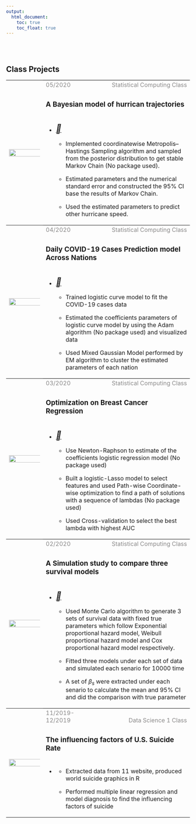```yaml
---
output: 
  html_document:
    toc: true
    toc_float: true
---
```

\
\

<link rel="stylesheet" href="style.css">
<script src="https://kit.fontawesome.com/6e8b08f469.js" crossorigin="anonymous"></script>


<h2><b>Class Projects</b></h2>

<table>
<col width="20%">
<col width="30%">
<col width="50%">

<tr style="border-top:1pt solid black;">
  <th rowspan="3"><img src="./files/project4.png" style="width:800%; float:left" class="center image-square"></a></th>
  <td style="vertical-align: bottom"><font color="8B8A8A">05/2020</font></td>
  <td style="text-align:right; vertical-align:bottom"><font color="8B8A8A">Statistical Computing Class</font></td>
</tr>
<tr>
  <td colspan="2" style="height:20px; vertical-align:middle"><h3><b>A Bayesian model of hurrican trajectories</b></h3></td>
</tr>
<tr>
  <td colspan="2">
  
  * <a href="./files/report4.pdf"><i style="font-size:24px" class="fa">&#xf1c1;</i></a>
  
  
  * Implemented coordinatewise Metropolis–Hastings Sampling algorithm and sampled from the posterior distribution to get stable Markov Chain (No package used). 
  
  * Estimated parameters and the numerical standard error and constructed the 95% CI base the results of Markov Chain.
  
  * Used the estimated parameters to predict other hurricane speed.</td>
  
</tr>



<tr style="border-top:1pt solid black;">
  <th rowspan="3"><img src="./files/project3.png" style="width:800%; float:left" class="center image-square"></a></th>
  <td style="vertical-align: bottom"><font color="8B8A8A">04/2020</font></td>
  <td style="text-align:right; vertical-align:bottom"><font color="8B8A8A">Statistical Computing Class</font></td>
</tr>
<tr>
  <td colspan="2" style="height:20px; vertical-align:middle"><h3><b>Daily COVID-19 Cases Prediction model Across Nations</b></h3></td>
</tr>
<tr>
  <td colspan="2">
  
  * <a href="./files/report3.pdf"><i style="font-size:24px" class="fa">&#xf1c1;</i></a>
  
  * Trained logistic curve model to fit the COVID-19 cases data
  
  * Estimated the coefficients parameters of logistic curve model by using the Adam algorithm (No package used) and visualized data

  * Used Mixed Gaussian Model performed by EM algorithm to cluster the estimated parameters of each nation </td>
  
</tr>




<tr style="border-top:1pt solid black;">
  <th rowspan="3"><img src="./files/projec2_2.JPG" style="width:1000%; float:left" class="center image-square"></a></th>
  <td style="vertical-align: bottom"><font color="8B8A8A">03/2020</font></td>
  <td style="text-align:right; vertical-align:bottom"><font color="8B8A8A">Statistical Computing Class</font></td>
</tr>
<tr>
  <td colspan="2" style="height:20px; vertical-align:middle"><h3><b> Optimization on Breast Cancer Regression</b></h3></td>
</tr>
<tr>
  <td colspan="2">
  
  * <a href="./files/report1.pdf"><i style="font-size:24px" class="fa">&#xf1c1;</i></a>
  
  
  * Use Newton-Raphson to estimate of the coefficients logistic regression model (No package used) 
  
  * Built a logistic-Lasso model to select features and used Path-wise Coordinate-wise optimization to find a path of solutions with a sequence of lambdas (No package used)
  
  * Used Cross-validation to select the best lambda with highest AUC</td>
  
</tr>

<tr style="border-top:1pt solid black;">
  <th rowspan="3"><img src="./files/project1.png" style="width:800%; float:left" class="center image-square"></a></th>
  <td style="vertical-align: bottom"><font color="8B8A8A">02/2020</font></td>
  <td style="text-align:right; vertical-align:bottom"><font color="8B8A8A">Statistical Computing Class</font></td>
</tr>
<tr>
  <td colspan="2" style="height:20px; vertical-align:middle"><h3><b>A Simulation study to compare three survival models</b></h3></td>
</tr>
<tr>
  <td colspan="2">
  
  * <a href="./files/report2.pdf"><i style="font-size:24px" class="fa">&#xf1c1;</i></a>
  
  
  * Used Monte Carlo algorithm to generate 3 sets of survival data with fixed true parameters which follow Exponential proportional hazard model, Weibull proportional hazard model and Cox proportional hazard model respectively. 
  
  * Fitted three models under each set of data and simulated each senario for 10000 time 
  
  * A set of $\beta_s$ were extracted under each senario to calculate the mean and 95% CI and did the comparison with true parameter</td>
  
</tr>


<tr style="border-top:1pt solid black;">
  <th rowspan="3"><img src="./files/suicide.JPG" style="width:300%; float:left" class="center image-square"></a></th>
  <td style="vertical-align: bottom"><font color="8B8A8A">11/2019-12/2019</font></td>
  <td style="text-align:right; vertical-align:bottom"><font color="8B8A8A">Data Science 1 Class</font></td>
</tr>
<tr>
  <td colspan="2" style="height:20px; vertical-align:middle"><h3><b>The influencing factors of U.S. Suicide Rate</b></h3></td>
</tr>
<tr>
  <td colspan="2">
  
  
  * <a href="https://ys3298.github.io/life_saver.github.io/index.html"><i class="fa fa-internet-explorer" style="font-size:24px"></i></a>
  
  * Extracted data from 11 website, produced world suicide graphics in R
  
  * Performed multiple linear regression and model diagnosis to find the influencing factors of suicide</td>
</tr>

